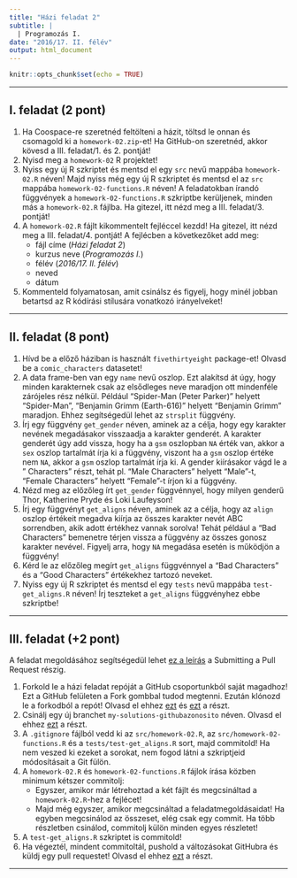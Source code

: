 ```yaml
---
title: "Házi feladat 2"
subtitle: |
  | Programozás I.
date: "2016/17. II. félév"
output: html_document
---
```


```r
knitr::opts_chunk$set(echo = TRUE)
```

---

## I. feladat (2 pont)
1. Ha Coospace-re szeretnéd feltölteni a házit, töltsd le onnan és csomagold ki a ```homework-02.zip```-et! Ha GitHub-on szeretnéd, akkor kövesd a III. feladat/1. és 2. pontját!
2. Nyisd meg a ```homework-02``` R projektet! 
3. Nyiss egy új R szkriptet és mentsd el egy ```src``` nevű mappába ```homework-02.R``` néven! Majd nyiss még egy új R szkriptet és mentsd el az ```src``` mappába ```homework-02-functions.R``` néven! A feladatokban írandó függvények a ```homework-02-functions.R``` szkriptbe kerüljenek, minden más a ```homework-02.R``` fájlba. Ha gitezel, itt nézd meg a III. feladat/3. pontját!
4. A ```homework-02.R``` fájlt kikommentelt fejléccel kezdd! Ha gitezel, itt nézd meg a III. feladat/4. pontját! A fejlécben a következőket add meg: 
    - fájl címe (*Házi feladat 2*)
    - kurzus neve (*Programozás I.*)
    - félév (*2016/17. II. félév*)
    - neved
    - dátum
5. Kommenteld folyamatosan, amit csinálsz és figyelj, hogy minél jobban betartsd az R kódírási stílusára vonatkozó irányelveket!

---

## II. feladat (8 pont)
1. Hívd be a előző háziban is használt ```fivethirtyeight``` package-et! Olvasd be a ```comic_characters``` datasetet!
2. A data frame-ben van egy ```name``` nevű oszlop. Ezt alakítsd át úgy, hogy minden karakternek csak az elsődleges neve maradjon ott mindenféle zárójeles rész nélkül. Például "Spider-Man (Peter Parker)" helyett "Spider-Man", "Benjamin Grimm (Earth-616)" helyett "Benjamin Grimm" maradjon. Ehhez segítségedül lehet az ```strsplit``` függvény.
3. Írj egy függvény ```get_gender``` néven, aminek az a célja, hogy egy karakter nevének megadásakor visszaadja a karakter genderét. A karakter genderét úgy add vissza, hogy ha a ```gsm``` oszlopban ```NA``` érték van, akkor a ```sex``` oszlop tartalmát írja ki a függvény, viszont ha a ```gsm``` oszlop értéke nem ```NA```, akkor a ```gsm``` oszlop tartalmát írja ki. A gender kiírásakor vágd le a " Characters" részt, tehát pl. "Male Characters" helyett "Male"-t, "Female Characters" helyett "Female"-t írjon ki a függvény.
4. Nézd meg az előzőleg írt ```get_gender``` függvénnyel, hogy milyen genderű Thor, Katherine Pryde és Loki Laufeyson!
5. Írj egy függvényt ```get_aligns``` néven, aminek az a célja, hogy az ```align``` oszlop értékeit megadva kiírja az összes karakter nevét ABC sorrendben, akik adott értékhez vannak sorolva! Tehát például a "Bad Characters" bemenetre térjen vissza a függvény az összes gonosz karakter nevével. Figyelj arra, hogy ```NA``` megadása esetén is működjön a függvény!
6. Kérd le az előzőleg megírt ```get_aligns``` függvénnyel a "Bad Characters" és a "Good Characters" értékekhez tartozó neveket.
7. Nyiss egy új R szkriptet és mentsd el egy ```tests``` nevű mappába ```test-get_aligns.R``` néven! Írj teszteket a ```get_aligns``` függvényhez ebbe szkriptbe!

---

## III. feladat (+2 pont)
A feladat megoldásához segítségedül lehet [ez a leírás](https://gist.github.com/Chaser324/ce0505fbed06b947d962){target="_blank"} a Submitting a Pull Request részig.

1. Forkold le a házi feladat repóját a GitHub csoportunkból saját magadhoz! Ezt a GitHub felületen a Fork gombbal tudod megtenni. Ezután klónozd le a forkodból a repót! Olvasd el ehhez [ezt](https://gist.github.com/Chaser324/ce0505fbed06b947d962#creating-a-fork){target="_blank"} és [ezt](https://gist.github.com/Chaser324/ce0505fbed06b947d962#keeping-your-fork-up-to-date){target="_blank"} a részt.
2. Csinálj egy új branchet ```my-solutions-githubazonosito``` néven. Olvasd el ehhez [ezt](https://gist.github.com/Chaser324/ce0505fbed06b947d962#doing-your-work){target="_blank"} a részt.
3. A ```.gitignore``` fájlból vedd ki az ```src/homework-02.R```, az ```src/homework-02-functions.R``` és a ```tests/test-get_aligns.R``` sort, majd commitold! Ha nem veszed ki ezeket a sorokat, nem fogod látni a szkriptjeid módosításait a Git fülön.
4. A ```homework-02.R``` és ```homework-02-functions.R``` fájlok írása közben minimum kétszer commitolj:
    * Egyszer, amikor már létrehoztad a két fájlt és megcsináltad a ```homework-02.R```-hez a fejlécet!
    * Majd még egyszer, amikor megcsináltad a feladatmegoldásaidat! Ha egyben megcsinálod az összeset, elég csak egy commit. Ha több részletben csinálod, commitolj külön minden egyes részletet!
5. A ```test-get_aligns.R``` szkriptet is commitold!
6. Ha végeztél, mindent commitoltál, pushold a változásokat GitHubra és küldj egy pull requestet! Olvasd el ehhez [ezt](https://gist.github.com/Chaser324/ce0505fbed06b947d962#submitting-a-pull-request){target="_blank"} a részt.

---
 

